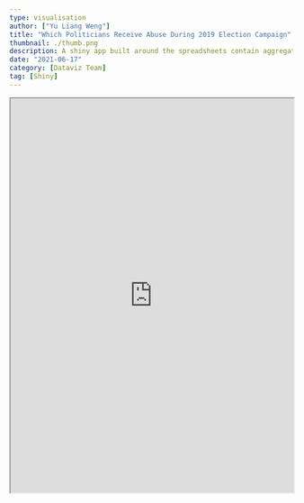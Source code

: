 ```yaml
---
type: visualisation
author: ["Yu Liang Weng"]
title: "Which Politicians Receive Abuse During 2019 Election Campaign"
thumbnail: ./thumb.png
description: A shiny app built around the spreadsheets contain aggregate statistics for abusive language found in tweets to UK politicians in 2019.
date: "2021-06-17"
category: [Dataviz Team]
tag: [Shiny]
---
```


<iframe width="100%" height="700px" src="https://ylwshef.shinyapps.io/Which-Politicians-Receive-Abuse/" />


<VisPagination mdx={props.mdx}>
  <EmbedCode type="iframe" height="700px" url="https://ylwshef.shinyapps.io/Which-Politicians-Receive-Abuse/" />
</VisPagination>

<VisDetail mdx={props.mdx} />

  {
    "title": "Source",
    "content": `This shiny app is hosted <a href="https://ylwshef.shinyapps.io/Which-Politicians-Receive-Abuse/">here</a>.`
  },
  {
    "title": "Detail",
    "content": `The shiny app is built based on the <a href="https://doi.org/10.15131/shef.data.12340994">dataset</a> made available by Gorrell, G., Bakir, M., Roberts, I., Greenwood, M., et al. (2020) on Online Research Data (the University of Sheffield's data repository).`
  },
  {
    "title": "Code",
    "content": `<a href="https://github.com/researchdata-sheffield/Which-Politicians-Receive-Abuse">GitHub repository</a> for the source code.`
  },
  {
    "title": "License",
    "content": `Data used in this repository is licensed under a Creative Commons Attribution 4.0 International License. All other content (excluding logos or where explicitly stated) are licensed under the MIT license.`
  },
]

<VisDiv>
  <Tab data={data} />
</VisDiv>
